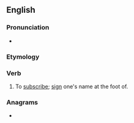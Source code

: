 ==English==

===Pronunciation===
* {{rhymes|aɪn|lang=en}}

===Etymology===
{{prefix|en|under|sign}}

===Verb===
{{en-verb}}

# To [[subscribe]]; [[sign]] one's name at the foot of.

===Anagrams===
* {{anagrams|en|endurings|sundering|undersing}}